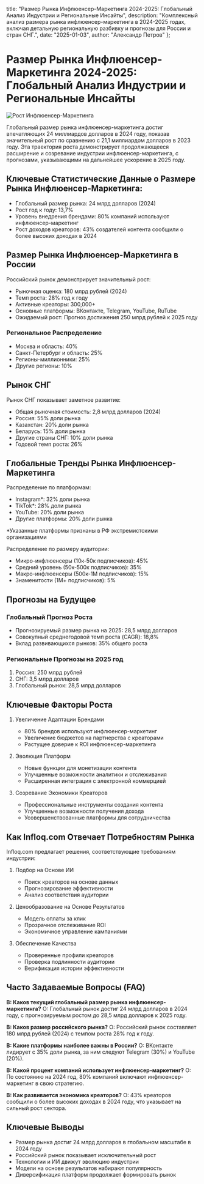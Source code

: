  title: "Размер Рынка Инфлюенсер-Маркетинга 2024-2025: Глобальный Анализ Индустрии и Региональные Инсайты",
  description: "Комплексный анализ размера рынка инфлюенсер-маркетинга в 2024-2025 годах, включая детальную региональную разбивку и прогнозы для России и стран СНГ.",
  date: "2025-01-03",
  author: "Александр Петров"
};

# Размер Рынка Инфлюенсер-Маркетинга 2024-2025: Глобальный Анализ Индустрии и Региональные Инсайты

![Рост Инфлюенсер-Маркетинга](/images/blog-posts/influencer-marketing-market-size-2024.jpeg)

Глобальный размер рынка инфлюенсер-маркетинга достиг впечатляющих 24 миллиардов долларов в 2024 году, показав значительный рост по сравнению с 21,1 миллиардом долларов в 2023 году. Эта траектория роста демонстрирует продолжающееся расширение и созревание индустрии инфлюенсер-маркетинга, с прогнозами, указывающими на дальнейшее ускорение в 2025 году.

## Ключевые Статистические Данные о Размере Рынка Инфлюенсер-Маркетинга:

- Глобальный размер рынка: 24 млрд долларов (2024)
- Рост год к году: 13,7%
- Уровень внедрения брендами: 80% компаний используют инфлюенсер-маркетинг
- Рост доходов креаторов: 43% создателей контента сообщили о более высоких доходах в 2024

## Размер Рынка Инфлюенсер-Маркетинга в России

Российский рынок демонстрирует значительный рост:

- Рыночная оценка: 180 млрд рублей (2024)
- Темп роста: 28% год к году
- Активные креаторы: 300,000+
- Основные платформы: ВКонтакте, Telegram, YouTube, RuTube
- Ожидаемый рост: Прогноз достижения 250 млрд рублей к 2025 году

### Региональное Распределение
- Москва и область: 40%
- Санкт-Петербург и область: 25%
- Регионы-миллионники: 25%
- Другие регионы: 10%

## Рынок СНГ

Рынок СНГ показывает заметное развитие:

- Общая рыночная стоимость: 2,8 млрд долларов (2024)
- Россия: 55% доли рынка
- Казахстан: 20% доли рынка
- Беларусь: 15% доли рынка
- Другие страны СНГ: 10% доли рынка
- Годовой темп роста: 26%

## Глобальные Тренды Рынка Инфлюенсер-Маркетинга

Распределение по платформам:
- Instagram*: 32% доли рынка
- TikTok*: 28% доли рынка
- YouTube: 20% доли рынка
- Другие платформы: 20% доли рынка

*Указанные платформы признаны в РФ экстремистскими организациями

Распределение по размеру аудитории:
- Микро-инфлюенсеры (10к-50к подписчиков): 45%
- Средний уровень (50к-500к подписчиков): 35%
- Макро-инфлюенсеры (500к-1М подписчиков): 15%
- Знаменитости (1М+ подписчиков): 5%

## Прогнозы на Будущее

### Глобальный Прогноз Роста
- Прогнозируемый размер рынка на 2025: 28,5 млрд долларов
- Совокупный среднегодовой темп роста (CAGR): 18,8%
- Вклад развивающихся рынков: 35% общего роста

### Региональные Прогнозы на 2025 год
1. Россия: 250 млрд рублей
2. СНГ: 3,5 млрд долларов
3. Глобальный рынок: 28,5 млрд долларов

## Ключевые Факторы Роста

1. Увеличение Адаптации Брендами
   - 80% брендов используют инфлюенсер-маркетинг
   - Увеличение бюджетов на партнерства с креаторами
   - Растущее доверие к ROI инфлюенсер-маркетинга

2. Эволюция Платформ
   - Новые функции для монетизации контента
   - Улучшенные возможности аналитики и отслеживания
   - Расширенная интеграция с электронной коммерцией

3. Созревание Экономики Креаторов
   - Профессиональные инструменты создания контента
   - Улучшенные возможности получения дохода
   - Усовершенствованные платформы для сотрудничества

## Как Infloq.com Отвечает Потребностям Рынка

Infloq.com предлагает решения, соответствующие требованиям индустрии:

1. Подбор на Основе ИИ
   - Поиск креаторов на основе данных
   - Прогнозирование эффективности
   - Анализ соответствия аудитории

2. Ценообразование на Основе Результатов
   - Модель оплаты за клик
   - Прозрачное отслеживание ROI
   - Экономичное управление кампаниями

3. Обеспечение Качества
   - Проверенные профили креаторов
   - Проверка подлинности аудитории
   - Верификация истории эффективности

## Часто Задаваемые Вопросы (FAQ)

**В: Каков текущий глобальный размер рынка инфлюенсер-маркетинга?**
О: Глобальный рынок достиг 24 млрд долларов в 2024 году, с прогнозируемым ростом до 28,5 млрд долларов к 2025 году.

**В: Каков размер российского рынка?**
О: Российский рынок составляет 180 млрд рублей (2024) с темпом роста 28% год к году.

**В: Какие платформы наиболее важны в России?**
О: ВКонтакте лидирует с 35% доли рынка, за ним следуют Telegram (30%) и YouTube (20%).

**В: Какой процент компаний использует инфлюенсер-маркетинг?**
О: По состоянию на 2024 год, 80% компаний включают инфлюенсер-маркетинг в свою стратегию.

**В: Как развивается экономика креаторов?**
О: 43% креаторов сообщили о более высоких доходах в 2024 году, что указывает на сильный рост сектора.

## Ключевые Выводы

- Размер рынка достиг 24 млрд долларов в глобальном масштабе в 2024 году
- Российский рынок показывает исключительный рост
- Технологии и ИИ движут эволюцию индустрии
- Модели на основе результатов набирают популярность
- Диверсификация платформ продолжает формировать рынок